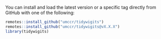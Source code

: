 You can install and load the latest version or a specific tag directly from GitHub with one of the following:

```r
remotes::install_github("umccr/tidywigits")
remotes::install_github("umccr/tidywigits@vX.X.X")
library(tidywigits)
```
